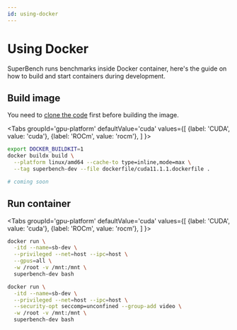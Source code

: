 ```yaml
---
id: using-docker
---
```




# Using Docker

SuperBench runs benchmarks inside Docker container,
here's the guide on how to build and start containers during development.

## Build image

You need to [clone the code](./development#set-up) first before building the image.

<Tabs
  groupId='gpu-platform'
  defaultValue='cuda'
  values={[
    {label: 'CUDA', value: 'cuda'},
    {label: 'ROCm', value: 'rocm'},
  ]
}>
<TabItem value='cuda'>

```bash
export DOCKER_BUILDKIT=1
docker buildx build \
  --platform linux/amd64 --cache-to type=inline,mode=max \
  --tag superbench-dev --file dockerfile/cuda11.1.1.dockerfile .
```

</TabItem>
<TabItem value='rocm'>

```bash
# coming soon
```

</TabItem>
</Tabs>

## Run container

<Tabs
  groupId='gpu-platform'
  defaultValue='cuda'
  values={[
    {label: 'CUDA', value: 'cuda'},
    {label: 'ROCm', value: 'rocm'},
  ]
}>
<TabItem value='cuda'>

```bash
docker run \
  -itd --name=sb-dev \
  --privileged --net=host --ipc=host \
  --gpus=all \
  -w /root -v /mnt:/mnt \
  superbench-dev bash
```

</TabItem>
<TabItem value='rocm'>

```bash
docker run \
  -itd --name=sb-dev \
  --privileged --net=host --ipc=host \
  --security-opt seccomp=unconfined --group-add video \
  -w /root -v /mnt:/mnt \
  superbench-dev bash
```

</TabItem>
</Tabs>

